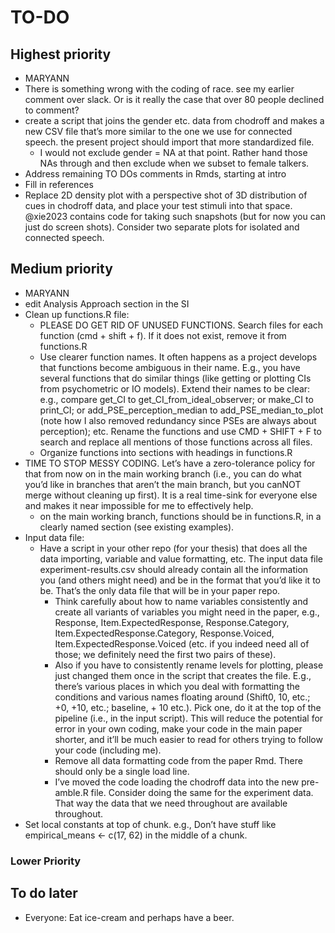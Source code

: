 <!-- Do NOT knit this document. It is part of a larger document. Instead knit the main document (my-apa-formatted-article) -->

# TO-DO

## Highest priority
 * MARYANN
  * There is something wrong with the coding of race. see my earlier comment over slack. Or is it really the case that over 80 people declined to comment?
  * create a script that joins the gender etc. data from chodroff and makes a new CSV file that's more similar to the one we use for connected speech. the present project should import that more standardized file. 
    * I would not exclude gender = NA at that point. Rather hand those NAs through and then exclude when we subset to female talkers.
  * Address remaining TO DOs comments in Rmds, starting at intro
  * Fill in references
  * Replace 2D density plot with a perspective shot of 3D distribution of cues in chodroff data, and place your test stimuli into that space. @xie2023 contains code for taking such snapshots (but for now you can just do screen shots). Consider two separate plots for isolated and connected speech.


## Medium priority

 * MARYANN
  * edit Analysis Approach section in the SI
  * Clean up functions.R file:
    * PLEASE DO GET RID OF UNUSED FUNCTIONS. Search files for each function (cmd + shift + f). If it does not exist, remove it from functions.R
    * Use clearer function names. It often happens as a project develops that functions become ambiguous in their name. E.g., you have several functions that do similar things (like getting or plotting CIs from psychometric or IO models). Extend their names to be clear: e.g., compare get_CI to get_CI_from_ideal_observer; or make_CI to print_CI; or add_PSE_perception_median to add_PSE_median_to_plot (note how I also removed redundancy since PSEs are always about perception); etc. Rename the functions and use CMD + SHIFT + F to search and replace all mentions of those functions across all files. 
    * Organize functions into sections with headings in functions.R
  * TIME TO STOP MESSY CODING. Let's have a zero-tolerance policy for that from now on in the main working branch (i.e., you can do what you'd like in branches that aren't the main branch, but you canNOT merge without cleaning up first). It is a real time-sink for everyone else and makes it near impossible for me to effectively help. 
     * on the main working branch, functions should be in functions.R, in a clearly named section (see existing examples).
  * Input data file:
    * Have a script in your other repo (for your thesis) that does all the data importing, variable and value formatting, etc. The input data file experiment-results.csv should already contain all the information you (and others might need) and be in the format that you'd like it to be. That's the only data file that will be in your paper repo. 
      * Think carefully about how to name variables consistently and create all variants of variables you might need in the paper, e.g., Response, Item.ExpectedResponse, Response.Category, Item.ExpectedResponse.Category, Response.Voiced, Item.ExpectedResponse.Voiced (etc. if you indeed need all of those; we definitely need the first two pairs of these).
      * Also if you have to consistently rename levels for plotting, please just changed them once in the script that creates the file. E.g., there's various places in which you deal with formatting the conditions and various names floating around (Shift0, 10, etc.; +0, +10, etc.; baseline, + 10 etc.). Pick one, do it at the top of the pipeline (i.e., in the input script). This will reduce the potential for error in your own coding, make your code in the main paper shorter, and it'll be much easier to read for others trying to follow your code (including me).
      * Remove all data formatting code from the paper Rmd. There should only be a single load line.
      * I've moved the code loading the chodroff data into the new pre-amble.R file. Consider doing the same for the experiment data. That way the data that we need throughout are available throughout.
   * Set local constants at top of chunk. e.g., Don't have stuff like empirical_means <- c(17, 62) in the middle of a chunk. 

### Lower Priority


## To do later
  
  * Everyone: Eat ice-cream and perhaps have a beer.
